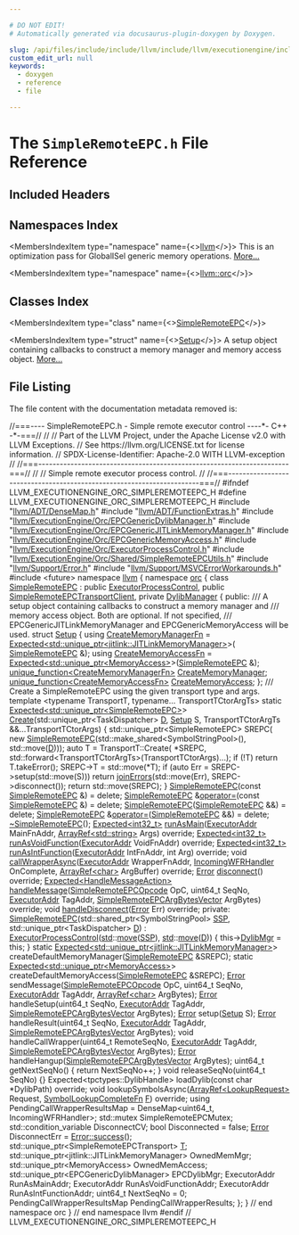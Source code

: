 ```yaml
---

# DO NOT EDIT!
# Automatically generated via docusaurus-plugin-doxygen by Doxygen.

slug: /api/files/include/include/llvm/include/llvm/executionengine/include/llvm/executionengine/orc/simpleremoteepc-h
custom_edit_url: null
keywords:
  - doxygen
  - reference
  - file

---
```





# The `SimpleRemoteEPC.h` File Reference

<DoxygenPage pluginConfig={pluginConfig}>



## Included Headers

<IncludesList>
<IncludesListItem
  filePath="llvm/ADT/DenseMap.h"
  permalink="/docs/api/files/include/include/llvm/include/llvm/adt/densemap-h"
  isLocal="true" />
<IncludesListItem
  filePath="llvm/ADT/FunctionExtras.h"
  permalink="/docs/api/files/include/include/llvm/include/llvm/adt/functionextras-h"
  isLocal="true" />
<IncludesListItem
  filePath="llvm/ExecutionEngine/Orc/EPCGenericDylibManager.h"
  permalink="/docs/api/files/include/include/llvm/include/llvm/executionengine/include/llvm/executionengine/orc/epcgenericdylibmanager-h"
  isLocal="true" />
<IncludesListItem
  filePath="llvm/ExecutionEngine/Orc/EPCGenericJITLinkMemoryManager.h"
  permalink="/docs/api/files/include/include/llvm/include/llvm/executionengine/include/llvm/executionengine/orc/epcgenericjitlinkmemorymanager-h"
  isLocal="true" />
<IncludesListItem
  filePath="llvm/ExecutionEngine/Orc/EPCGenericMemoryAccess.h"
  permalink="/docs/api/files/include/include/llvm/include/llvm/executionengine/include/llvm/executionengine/orc/epcgenericmemoryaccess-h"
  isLocal="true" />
<IncludesListItem
  filePath="llvm/ExecutionEngine/Orc/ExecutorProcessControl.h"
  permalink="/docs/api/files/include/include/llvm/include/llvm/executionengine/include/llvm/executionengine/orc/executorprocesscontrol-h"
  isLocal="true" />
<IncludesListItem
  filePath="llvm/ExecutionEngine/Orc/Shared/SimpleRemoteEPCUtils.h"
  permalink="/docs/api/files/include/include/llvm/include/llvm/executionengine/include/llvm/executionengine/orc/include/llvm/executionengine/orc/shared/simpleremoteepcutils-h"
  isLocal="true" />
<IncludesListItem
  filePath="llvm/Support/Error.h"
  permalink="/docs/api/files/include/include/llvm/include/llvm/support/error-h"
  isLocal="true" />
<IncludesListItem
  filePath="llvm/Support/MSVCErrorWorkarounds.h"
  permalink="/docs/api/files/include/include/llvm/include/llvm/support/msvcerrorworkarounds-h"
  isLocal="true" />
<IncludesListItem
  filePath="future"
  permalink=""
  isLocal="false" />
</IncludesList>

## Namespaces Index

<MembersIndex>

<MembersIndexItem
  type="namespace"
  name={<><a href="/docs/api/namespaces/llvm">llvm</a></>}>
This is an optimization pass for GlobalISel generic memory operations. <a href="/docs/api/namespaces/llvm/#details">More...</a>
</MembersIndexItem>

<MembersIndexItem
  type="namespace"
  name={<><a href="/docs/api/namespaces/llvm/orc">llvm::orc</a></>}>
</MembersIndexItem>

</MembersIndex>

## Classes Index

<MembersIndex>

<MembersIndexItem
  type="class"
  name={<><a href="/docs/api/classes/llvm/orc/simpleremoteepc">SimpleRemoteEPC</a></>}>
</MembersIndexItem>

<MembersIndexItem
  type="struct"
  name={<><a href="/docs/api/structs/llvm/orc/simpleremoteepc/setup">Setup</a></>}>
A setup object containing callbacks to construct a memory manager and memory access object. <a href="/docs/api/structs/llvm/orc/simpleremoteepc/setup/#details">More...</a>
</MembersIndexItem>

</MembersIndex>


## File Listing

The file content with the documentation metadata removed is:

<ProgramListing>

<Link id="l00001" /><CodeLine lineNumber="1"><Highlight kind="comment">//===---- SimpleRemoteEPC.h - Simple remote executor control ----&#42;- C++ -&#42;-===//</Highlight><Highlight kind="normal"></Highlight></CodeLine>
<Link id="l00002" /><CodeLine lineNumber="2"><Highlight kind="normal"></Highlight><Highlight kind="comment">//</Highlight><Highlight kind="normal"></Highlight></CodeLine>
<Link id="l00003" /><CodeLine lineNumber="3"><Highlight kind="normal"></Highlight><Highlight kind="comment">// Part of the LLVM Project, under the Apache License v2.0 with LLVM Exceptions.</Highlight><Highlight kind="normal"></Highlight></CodeLine>
<Link id="l00004" /><CodeLine lineNumber="4"><Highlight kind="normal"></Highlight><Highlight kind="comment">// See https://llvm.org/LICENSE.txt for license information.</Highlight><Highlight kind="normal"></Highlight></CodeLine>
<Link id="l00005" /><CodeLine lineNumber="5"><Highlight kind="normal"></Highlight><Highlight kind="comment">// SPDX-License-Identifier: Apache-2.0 WITH LLVM-exception</Highlight><Highlight kind="normal"></Highlight></CodeLine>
<Link id="l00006" /><CodeLine lineNumber="6"><Highlight kind="normal"></Highlight><Highlight kind="comment">//</Highlight><Highlight kind="normal"></Highlight></CodeLine>
<Link id="l00007" /><CodeLine lineNumber="7"><Highlight kind="normal"></Highlight><Highlight kind="comment">//===----------------------------------------------------------------------===//</Highlight><Highlight kind="normal"></Highlight></CodeLine>
<Link id="l00008" /><CodeLine lineNumber="8"><Highlight kind="normal"></Highlight><Highlight kind="comment">//</Highlight><Highlight kind="normal"></Highlight></CodeLine>
<Link id="l00009" /><CodeLine lineNumber="9"><Highlight kind="normal"></Highlight><Highlight kind="comment">// Simple remote executor process control.</Highlight><Highlight kind="normal"></Highlight></CodeLine>
<Link id="l00010" /><CodeLine lineNumber="10"><Highlight kind="normal"></Highlight><Highlight kind="comment">//</Highlight><Highlight kind="normal"></Highlight></CodeLine>
<Link id="l00011" /><CodeLine lineNumber="11"><Highlight kind="normal"></Highlight><Highlight kind="comment">//===----------------------------------------------------------------------===//</Highlight><Highlight kind="normal"></Highlight></CodeLine>
<Link id="l00012" /><CodeLine lineNumber="12"><Highlight kind="normal"></Highlight></CodeLine>
<Link id="l00013" /><CodeLine lineNumber="13"><Highlight kind="normal"></Highlight><Highlight kind="preprocessor">#ifndef LLVM&#95;EXECUTIONENGINE&#95;ORC&#95;SIMPLEREMOTEEPC&#95;H</Highlight><Highlight kind="normal"></Highlight></CodeLine>
<Link id="l00014" /><CodeLine lineNumber="14"><Highlight kind="normal"></Highlight><Highlight kind="preprocessor">#define LLVM&#95;EXECUTIONENGINE&#95;ORC&#95;SIMPLEREMOTEEPC&#95;H</Highlight><Highlight kind="normal"></Highlight></CodeLine>
<Link id="l00015" /><CodeLine lineNumber="15"><Highlight kind="normal"></Highlight></CodeLine>
<Link id="l00016" /><CodeLine lineNumber="16"><Highlight kind="normal"></Highlight><Highlight kind="preprocessor">#include &quot;<a href="/docs/api/files/include/include/llvm/include/llvm/adt/densemap-h">llvm/ADT/DenseMap.h</a>&quot;</Highlight><Highlight kind="normal"></Highlight></CodeLine>
<Link id="l00017" /><CodeLine lineNumber="17"><Highlight kind="normal"></Highlight><Highlight kind="preprocessor">#include &quot;<a href="/docs/api/files/include/include/llvm/include/llvm/adt/functionextras-h">llvm/ADT/FunctionExtras.h</a>&quot;</Highlight><Highlight kind="normal"></Highlight></CodeLine>
<Link id="l00018" /><CodeLine lineNumber="18"><Highlight kind="normal"></Highlight><Highlight kind="preprocessor">#include &quot;<a href="/docs/api/files/include/include/llvm/include/llvm/executionengine/include/llvm/executionengine/orc/epcgenericdylibmanager-h">llvm/ExecutionEngine/Orc/EPCGenericDylibManager.h</a>&quot;</Highlight><Highlight kind="normal"></Highlight></CodeLine>
<Link id="l00019" /><CodeLine lineNumber="19"><Highlight kind="normal"></Highlight><Highlight kind="preprocessor">#include &quot;<a href="/docs/api/files/include/include/llvm/include/llvm/executionengine/include/llvm/executionengine/orc/epcgenericjitlinkmemorymanager-h">llvm/ExecutionEngine/Orc/EPCGenericJITLinkMemoryManager.h</a>&quot;</Highlight><Highlight kind="normal"></Highlight></CodeLine>
<Link id="l00020" /><CodeLine lineNumber="20"><Highlight kind="normal"></Highlight><Highlight kind="preprocessor">#include &quot;<a href="/docs/api/files/include/include/llvm/include/llvm/executionengine/include/llvm/executionengine/orc/epcgenericmemoryaccess-h">llvm/ExecutionEngine/Orc/EPCGenericMemoryAccess.h</a>&quot;</Highlight><Highlight kind="normal"></Highlight></CodeLine>
<Link id="l00021" /><CodeLine lineNumber="21"><Highlight kind="normal"></Highlight><Highlight kind="preprocessor">#include &quot;<a href="/docs/api/files/include/include/llvm/include/llvm/executionengine/include/llvm/executionengine/orc/executorprocesscontrol-h">llvm/ExecutionEngine/Orc/ExecutorProcessControl.h</a>&quot;</Highlight><Highlight kind="normal"></Highlight></CodeLine>
<Link id="l00022" /><CodeLine lineNumber="22"><Highlight kind="normal"></Highlight><Highlight kind="preprocessor">#include &quot;<a href="/docs/api/files/include/include/llvm/include/llvm/executionengine/include/llvm/executionengine/orc/include/llvm/executionengine/orc/shared/simpleremoteepcutils-h">llvm/ExecutionEngine/Orc/Shared/SimpleRemoteEPCUtils.h</a>&quot;</Highlight><Highlight kind="normal"></Highlight></CodeLine>
<Link id="l00023" /><CodeLine lineNumber="23"><Highlight kind="normal"></Highlight><Highlight kind="preprocessor">#include &quot;<a href="/docs/api/files/include/include/llvm/include/llvm/support/error-h">llvm/Support/Error.h</a>&quot;</Highlight><Highlight kind="normal"></Highlight></CodeLine>
<Link id="l00024" /><CodeLine lineNumber="24"><Highlight kind="normal"></Highlight><Highlight kind="preprocessor">#include &quot;<a href="/docs/api/files/include/include/llvm/include/llvm/support/msvcerrorworkarounds-h">llvm/Support/MSVCErrorWorkarounds.h</a>&quot;</Highlight><Highlight kind="normal"></Highlight></CodeLine>
<Link id="l00025" /><CodeLine lineNumber="25"><Highlight kind="normal"></Highlight></CodeLine>
<Link id="l00026" /><CodeLine lineNumber="26"><Highlight kind="normal"></Highlight><Highlight kind="preprocessor">#include &lt;future&gt;</Highlight><Highlight kind="normal"></Highlight></CodeLine>
<Link id="l00027" /><CodeLine lineNumber="27"><Highlight kind="normal"></Highlight></CodeLine>
<Link id="l00028" /><CodeLine lineNumber="28"><Highlight kind="normal"></Highlight><Highlight kind="keyword">namespace </Highlight><Highlight kind="normal"><a href="/docs/api/namespaces/llvm">llvm</a> &#123;</Highlight></CodeLine>
<Link id="l00029" /><CodeLine lineNumber="29"><Highlight kind="normal"></Highlight><Highlight kind="keyword">namespace </Highlight><Highlight kind="normal"><a href="/docs/api/namespaces/llvm/orc">orc</a> &#123;</Highlight></CodeLine>
<Link id="l00030" /><CodeLine lineNumber="30"><Highlight kind="normal"></Highlight></CodeLine>
<Link id="l00031" /><CodeLine lineNumber="31" lineLink="/docs/api/classes/llvm/orc/simpleremoteepc"><Highlight kind="normal"></Highlight><Highlight kind="keyword">class </Highlight><Highlight kind="normal"><a href="/docs/api/classes/llvm/orc/simpleremoteepc/#a8b2cbfc62eb357c72da0f9e18c645042">SimpleRemoteEPC</a> : </Highlight><Highlight kind="keyword">public</Highlight><Highlight kind="normal"> <a href="/docs/api/classes/llvm/orc/executorprocesscontrol/#abb438764fe4565ba9704400b74cf38ab">ExecutorProcessControl</a>,</Highlight></CodeLine>
<Link id="l00032" /><CodeLine lineNumber="32"><Highlight kind="normal">                        </Highlight><Highlight kind="keyword">public</Highlight><Highlight kind="normal"> <a href="/docs/api/classes/llvm/orc/simpleremoteepctransportclient">SimpleRemoteEPCTransportClient</a>,</Highlight></CodeLine>
<Link id="l00033" /><CodeLine lineNumber="33"><Highlight kind="normal">                        </Highlight><Highlight kind="keyword">private</Highlight><Highlight kind="normal"> <a href="/docs/api/classes/llvm/orc/dylibmanager">DylibManager</a> &#123;</Highlight></CodeLine>
<Link id="l00034" /><CodeLine lineNumber="34"><Highlight kind="normal"></Highlight><Highlight kind="keyword">public</Highlight><Highlight kind="normal">:</Highlight><Highlight kind="comment"></Highlight></CodeLine>
<Link id="l00035" /><CodeLine lineNumber="35"><Highlight kind="comment">  /// A setup object containing callbacks to construct a memory manager and</Highlight></CodeLine>
<Link id="l00036" /><CodeLine lineNumber="36"><Highlight kind="comment">  /// memory access object. Both are optional. If not specified,</Highlight></CodeLine>
<Link id="l00037" /><CodeLine lineNumber="37"><Highlight kind="comment">  /// EPCGenericJITLinkMemoryManager and EPCGenericMemoryAccess will be used.</Highlight><Highlight kind="normal"></Highlight></CodeLine>
<Link id="l00038" /><CodeLine lineNumber="38" lineLink="/docs/api/structs/llvm/orc/simpleremoteepc/setup"><Highlight kind="normal">  </Highlight><Highlight kind="keyword">struct </Highlight><Highlight kind="normal"><a href="/docs/api/structs/llvm/orc/simpleremoteepc/setup">Setup</a> &#123;</Highlight></CodeLine>
<Link id="l00039" /><CodeLine lineNumber="39" lineLink="/docs/api/structs/llvm/orc/simpleremoteepc/setup/#a86d7307c7a5c1c898db82e89e8f4e5b5"><Highlight kind="normal">    </Highlight><Highlight kind="keyword">using </Highlight><Highlight kind="normal"><a href="/docs/api/structs/llvm/orc/simpleremoteepc/setup/#a86d7307c7a5c1c898db82e89e8f4e5b5">CreateMemoryManagerFn</a> =</Highlight></CodeLine>
<Link id="l00040" /><CodeLine lineNumber="40"><Highlight kind="normal">        <a href="/docs/api/classes/llvm/expected">Expected&lt;std::unique&#95;ptr&lt;jitlink::JITLinkMemoryManager&gt;</a>&gt;(</Highlight></CodeLine>
<Link id="l00041" /><CodeLine lineNumber="41"><Highlight kind="normal">            <a href="/docs/api/classes/llvm/orc/simpleremoteepc/#a8b2cbfc62eb357c72da0f9e18c645042">SimpleRemoteEPC</a> &amp;);</Highlight></CodeLine>
<Link id="l00042" /><CodeLine lineNumber="42" lineLink="/docs/api/structs/llvm/orc/simpleremoteepc/setup/#a2044fd8d0e68df68dfe74163015d0d60"><Highlight kind="normal">    </Highlight><Highlight kind="keyword">using </Highlight><Highlight kind="normal"><a href="/docs/api/structs/llvm/orc/simpleremoteepc/setup/#a2044fd8d0e68df68dfe74163015d0d60">CreateMemoryAccessFn</a> =</Highlight></CodeLine>
<Link id="l00043" /><CodeLine lineNumber="43"><Highlight kind="normal">        <a href="/docs/api/classes/llvm/expected">Expected&lt;std::unique&#95;ptr&lt;MemoryAccess&gt;</a>&gt;(<a href="/docs/api/classes/llvm/orc/simpleremoteepc/#a8b2cbfc62eb357c72da0f9e18c645042">SimpleRemoteEPC</a> &amp;);</Highlight></CodeLine>
<Link id="l00044" /><CodeLine lineNumber="44"><Highlight kind="normal"></Highlight></CodeLine>
<Link id="l00045" /><CodeLine lineNumber="45" lineLink="/docs/api/structs/llvm/orc/simpleremoteepc/setup/#ac379be9cb92b0f9eab27345c4dcb5d94"><Highlight kind="normal">    <a href="/docs/api/classes/llvm/unique-function">unique&#95;function&lt;CreateMemoryManagerFn&gt;</a> <a href="/docs/api/structs/llvm/orc/simpleremoteepc/setup/#ac379be9cb92b0f9eab27345c4dcb5d94">CreateMemoryManager</a>;</Highlight></CodeLine>
<Link id="l00046" /><CodeLine lineNumber="46" lineLink="/docs/api/structs/llvm/orc/simpleremoteepc/setup/#af80917e4f0dfa92e4eba14cc2655c9bc"><Highlight kind="normal">    <a href="/docs/api/classes/llvm/unique-function">unique&#95;function&lt;CreateMemoryAccessFn&gt;</a> <a href="/docs/api/structs/llvm/orc/simpleremoteepc/setup/#af80917e4f0dfa92e4eba14cc2655c9bc">CreateMemoryAccess</a>;</Highlight></CodeLine>
<Link id="l00047" /><CodeLine lineNumber="47"><Highlight kind="normal">  &#125;;</Highlight></CodeLine>
<Link id="l00048" /><CodeLine lineNumber="48"><Highlight kind="normal"></Highlight><Highlight kind="comment"></Highlight></CodeLine>
<Link id="l00049" /><CodeLine lineNumber="49"><Highlight kind="comment">  /// Create a SimpleRemoteEPC using the given transport type and args.</Highlight><Highlight kind="normal"></Highlight></CodeLine>
<Link id="l00050" /><CodeLine lineNumber="50"><Highlight kind="normal">  </Highlight><Highlight kind="keyword">template</Highlight><Highlight kind="normal"> &lt;</Highlight><Highlight kind="keyword">typename</Highlight><Highlight kind="normal"> TransportT, </Highlight><Highlight kind="keyword">typename</Highlight><Highlight kind="normal">... TransportTCtorArgTs&gt;</Highlight></CodeLine>
<Link id="l00051" /><CodeLine lineNumber="51"><Highlight kind="normal">  </Highlight><Highlight kind="keyword">static</Highlight><Highlight kind="normal"> <a href="/docs/api/classes/llvm/expected">Expected&lt;std::unique&#95;ptr&lt;SimpleRemoteEPC&gt;</a>&gt;</Highlight></CodeLine>
<Link id="l00052" /><CodeLine lineNumber="52" lineLink="/docs/api/classes/llvm/orc/simpleremoteepc/#a4753da41da67751c4d4a706a90eeeeec"><Highlight kind="normal">  <a href="/docs/api/classes/llvm/orc/simpleremoteepc/#a4753da41da67751c4d4a706a90eeeeec">Create</a>(std::unique&#95;ptr&lt;TaskDispatcher&gt; <a href="/docs/api/classes/llvm/orc/executorprocesscontrol/#a30812e122ddf831a3226a84f0d5caa40">D</a>, <a href="/docs/api/structs/llvm/orc/simpleremoteepc/setup">Setup</a> S,</Highlight></CodeLine>
<Link id="l00053" /><CodeLine lineNumber="53"><Highlight kind="normal">         TransportTCtorArgTs &amp;&amp;...TransportTCtorArgs) &#123;</Highlight></CodeLine>
<Link id="l00054" /><CodeLine lineNumber="54"><Highlight kind="normal">    std::unique&#95;ptr&lt;SimpleRemoteEPC&gt; SREPC(</Highlight></CodeLine>
<Link id="l00055" /><CodeLine lineNumber="55"><Highlight kind="normal">        </Highlight><Highlight kind="keyword">new</Highlight><Highlight kind="normal"> <a href="/docs/api/classes/llvm/orc/simpleremoteepc/#a8b2cbfc62eb357c72da0f9e18c645042">SimpleRemoteEPC</a>(std::make&#95;shared&lt;SymbolStringPool&gt;(),</Highlight></CodeLine>
<Link id="l00056" /><CodeLine lineNumber="56"><Highlight kind="normal">                            std::move(<a href="/docs/api/classes/llvm/orc/executorprocesscontrol/#a30812e122ddf831a3226a84f0d5caa40">D</a>)));</Highlight></CodeLine>
<Link id="l00057" /><CodeLine lineNumber="57"><Highlight kind="normal">    </Highlight><Highlight kind="keyword">auto</Highlight><Highlight kind="normal"> T = TransportT::Create(</Highlight></CodeLine>
<Link id="l00058" /><CodeLine lineNumber="58"><Highlight kind="normal">        &#42;SREPC, std::forward&lt;TransportTCtorArgTs&gt;(TransportTCtorArgs)...);</Highlight></CodeLine>
<Link id="l00059" /><CodeLine lineNumber="59"><Highlight kind="normal">    </Highlight><Highlight kind="keywordflow">if</Highlight><Highlight kind="normal"> (!T)</Highlight></CodeLine>
<Link id="l00060" /><CodeLine lineNumber="60"><Highlight kind="normal">      </Highlight><Highlight kind="keywordflow">return</Highlight><Highlight kind="normal"> T.takeError();</Highlight></CodeLine>
<Link id="l00061" /><CodeLine lineNumber="61"><Highlight kind="normal">    SREPC-&gt;T = std::move(&#42;T);</Highlight></CodeLine>
<Link id="l00062" /><CodeLine lineNumber="62"><Highlight kind="normal">    </Highlight><Highlight kind="keywordflow">if</Highlight><Highlight kind="normal"> (</Highlight><Highlight kind="keyword">auto</Highlight><Highlight kind="normal"> Err = SREPC-&gt;setup(std::move(S)))</Highlight></CodeLine>
<Link id="l00063" /><CodeLine lineNumber="63"><Highlight kind="normal">      </Highlight><Highlight kind="keywordflow">return</Highlight><Highlight kind="normal"> <a href="/docs/api/namespaces/llvm/#a71210b99d2ef87236d8505c1771a7ab1">joinErrors</a>(std::move(Err), SREPC-&gt;disconnect());</Highlight></CodeLine>
<Link id="l00064" /><CodeLine lineNumber="64"><Highlight kind="normal">    </Highlight><Highlight kind="keywordflow">return</Highlight><Highlight kind="normal"> std::move(SREPC);</Highlight></CodeLine>
<Link id="l00065" /><CodeLine lineNumber="65"><Highlight kind="normal">  &#125;</Highlight></CodeLine>
<Link id="l00066" /><CodeLine lineNumber="66"><Highlight kind="normal"></Highlight></CodeLine>
<Link id="l00067" /><CodeLine lineNumber="67" lineLink="/docs/api/classes/llvm/orc/simpleremoteepc/#a8b2cbfc62eb357c72da0f9e18c645042"><Highlight kind="normal">  <a href="/docs/api/classes/llvm/orc/simpleremoteepc/#a8b2cbfc62eb357c72da0f9e18c645042">SimpleRemoteEPC</a>(</Highlight><Highlight kind="keyword">const</Highlight><Highlight kind="normal"> <a href="/docs/api/classes/llvm/orc/simpleremoteepc/#a8b2cbfc62eb357c72da0f9e18c645042">SimpleRemoteEPC</a> &amp;) = </Highlight><Highlight kind="keyword">delete</Highlight><Highlight kind="normal">;</Highlight></CodeLine>
<Link id="l00068" /><CodeLine lineNumber="68" lineLink="/docs/api/classes/llvm/orc/simpleremoteepc/#a359e785a6b64f374d70fb370ad0934d4"><Highlight kind="normal">  <a href="/docs/api/classes/llvm/orc/simpleremoteepc/#a8b2cbfc62eb357c72da0f9e18c645042">SimpleRemoteEPC</a> &amp;<a href="/docs/api/classes/llvm/orc/simpleremoteepc/#a359e785a6b64f374d70fb370ad0934d4">operator=</a>(</Highlight><Highlight kind="keyword">const</Highlight><Highlight kind="normal"> <a href="/docs/api/classes/llvm/orc/simpleremoteepc/#a8b2cbfc62eb357c72da0f9e18c645042">SimpleRemoteEPC</a> &amp;) = </Highlight><Highlight kind="keyword">delete</Highlight><Highlight kind="normal">;</Highlight></CodeLine>
<Link id="l00069" /><CodeLine lineNumber="69" lineLink="/docs/api/classes/llvm/orc/simpleremoteepc/#ae502362f8f0f307531af6bdee3d0f443"><Highlight kind="normal">  <a href="/docs/api/classes/llvm/orc/simpleremoteepc/#ae502362f8f0f307531af6bdee3d0f443">SimpleRemoteEPC</a>(<a href="/docs/api/classes/llvm/orc/simpleremoteepc/#a8b2cbfc62eb357c72da0f9e18c645042">SimpleRemoteEPC</a> &amp;&amp;) = </Highlight><Highlight kind="keyword">delete</Highlight><Highlight kind="normal">;</Highlight></CodeLine>
<Link id="l00070" /><CodeLine lineNumber="70" lineLink="/docs/api/classes/llvm/orc/simpleremoteepc/#af1372961e954f0dad1ec0e4a04dd5220"><Highlight kind="normal">  <a href="/docs/api/classes/llvm/orc/simpleremoteepc/#a8b2cbfc62eb357c72da0f9e18c645042">SimpleRemoteEPC</a> &amp;<a href="/docs/api/classes/llvm/orc/simpleremoteepc/#af1372961e954f0dad1ec0e4a04dd5220">operator=</a>(<a href="/docs/api/classes/llvm/orc/simpleremoteepc/#a8b2cbfc62eb357c72da0f9e18c645042">SimpleRemoteEPC</a> &amp;&amp;) = </Highlight><Highlight kind="keyword">delete</Highlight><Highlight kind="normal">;</Highlight></CodeLine>
<Link id="l00071" /><CodeLine lineNumber="71"><Highlight kind="normal">  <a href="/docs/api/classes/llvm/orc/simpleremoteepc/#a3f348cc2f20be9925b6f762a7a14df84">~SimpleRemoteEPC</a>();</Highlight></CodeLine>
<Link id="l00072" /><CodeLine lineNumber="72"><Highlight kind="normal"></Highlight></CodeLine>
<Link id="l00073" /><CodeLine lineNumber="73"><Highlight kind="normal">  <a href="/docs/api/classes/llvm/expected">Expected&lt;int32&#95;t&gt;</a> <a href="/docs/api/classes/llvm/orc/simpleremoteepc/#a3ac93f1af0581195d51da5070d0b2791">runAsMain</a>(<a href="/docs/api/classes/llvm/orc/executoraddr">ExecutorAddr</a> MainFnAddr,</Highlight></CodeLine>
<Link id="l00074" /><CodeLine lineNumber="74"><Highlight kind="normal">                              <a href="/docs/api/classes/llvm/arrayref">ArrayRef&lt;std::string&gt;</a> Args) </Highlight><Highlight kind="keyword">override</Highlight><Highlight kind="normal">;</Highlight></CodeLine>
<Link id="l00075" /><CodeLine lineNumber="75"><Highlight kind="normal"></Highlight></CodeLine>
<Link id="l00076" /><CodeLine lineNumber="76"><Highlight kind="normal">  <a href="/docs/api/classes/llvm/expected">Expected&lt;int32&#95;t&gt;</a> <a href="/docs/api/classes/llvm/orc/simpleremoteepc/#ae2902337e404cc39c82cc2c8bf435c0a">runAsVoidFunction</a>(<a href="/docs/api/classes/llvm/orc/executoraddr">ExecutorAddr</a> VoidFnAddr) </Highlight><Highlight kind="keyword">override</Highlight><Highlight kind="normal">;</Highlight></CodeLine>
<Link id="l00077" /><CodeLine lineNumber="77"><Highlight kind="normal"></Highlight></CodeLine>
<Link id="l00078" /><CodeLine lineNumber="78"><Highlight kind="normal">  <a href="/docs/api/classes/llvm/expected">Expected&lt;int32&#95;t&gt;</a> <a href="/docs/api/classes/llvm/orc/simpleremoteepc/#af6ac6028d1ca8cb645402b4fafc88452">runAsIntFunction</a>(<a href="/docs/api/classes/llvm/orc/executoraddr">ExecutorAddr</a> IntFnAddr, </Highlight><Highlight kind="keywordtype">int</Highlight><Highlight kind="normal"> Arg) </Highlight><Highlight kind="keyword">override</Highlight><Highlight kind="normal">;</Highlight></CodeLine>
<Link id="l00079" /><CodeLine lineNumber="79"><Highlight kind="normal"></Highlight></CodeLine>
<Link id="l00080" /><CodeLine lineNumber="80"><Highlight kind="normal">  </Highlight><Highlight kind="keywordtype">void</Highlight><Highlight kind="normal"> <a href="/docs/api/classes/llvm/orc/simpleremoteepc/#af21de81dd1759e3d1385c8ed7c0aa472">callWrapperAsync</a>(<a href="/docs/api/classes/llvm/orc/executoraddr">ExecutorAddr</a> WrapperFnAddr,</Highlight></CodeLine>
<Link id="l00081" /><CodeLine lineNumber="81"><Highlight kind="normal">                        <a href="/docs/api/classes/llvm/orc/executorprocesscontrol/incomingwfrhandler">IncomingWFRHandler</a> OnComplete,</Highlight></CodeLine>
<Link id="l00082" /><CodeLine lineNumber="82"><Highlight kind="normal">                        <a href="/docs/api/classes/llvm/arrayref">ArrayRef&lt;char&gt;</a> ArgBuffer) </Highlight><Highlight kind="keyword">override</Highlight><Highlight kind="normal">;</Highlight></CodeLine>
<Link id="l00083" /><CodeLine lineNumber="83"><Highlight kind="normal"></Highlight></CodeLine>
<Link id="l00084" /><CodeLine lineNumber="84"><Highlight kind="normal">  <a href="/docs/api/classes/llvm/error">Error</a> <a href="/docs/api/classes/llvm/orc/simpleremoteepc/#ab4c26bc089f703fd592ca80cdeb9bd3f">disconnect</a>() </Highlight><Highlight kind="keyword">override</Highlight><Highlight kind="normal">;</Highlight></CodeLine>
<Link id="l00085" /><CodeLine lineNumber="85"><Highlight kind="normal"></Highlight></CodeLine>
<Link id="l00086" /><CodeLine lineNumber="86"><Highlight kind="normal">  <a href="/docs/api/classes/llvm/expected">Expected&lt;HandleMessageAction&gt;</a></Highlight></CodeLine>
<Link id="l00087" /><CodeLine lineNumber="87"><Highlight kind="normal">  <a href="/docs/api/classes/llvm/orc/simpleremoteepc/#a4f573eb08d6775d4348ae9efd7532f7a">handleMessage</a>(<a href="/docs/api/namespaces/llvm/orc/#a1448b52253eb43f8f07b7f5d94336a47">SimpleRemoteEPCOpcode</a> OpC, uint64&#95;t SeqNo, <a href="/docs/api/classes/llvm/orc/executoraddr">ExecutorAddr</a> TagAddr,</Highlight></CodeLine>
<Link id="l00088" /><CodeLine lineNumber="88"><Highlight kind="normal">                <a href="/docs/api/namespaces/llvm/orc/#a7b57ebab4d32c81530df07ac39a3b0ca">SimpleRemoteEPCArgBytesVector</a> ArgBytes) </Highlight><Highlight kind="keyword">override</Highlight><Highlight kind="normal">;</Highlight></CodeLine>
<Link id="l00089" /><CodeLine lineNumber="89"><Highlight kind="normal"></Highlight></CodeLine>
<Link id="l00090" /><CodeLine lineNumber="90"><Highlight kind="normal">  </Highlight><Highlight kind="keywordtype">void</Highlight><Highlight kind="normal"> <a href="/docs/api/classes/llvm/orc/simpleremoteepc/#a1cbd9c46f77bca6e36af9be20d9ed738">handleDisconnect</a>(<a href="/docs/api/classes/llvm/error">Error</a> Err) </Highlight><Highlight kind="keyword">override</Highlight><Highlight kind="normal">;</Highlight></CodeLine>
<Link id="l00091" /><CodeLine lineNumber="91"><Highlight kind="normal"></Highlight></CodeLine>
<Link id="l00092" /><CodeLine lineNumber="92"><Highlight kind="normal"></Highlight><Highlight kind="keyword">private</Highlight><Highlight kind="normal">:</Highlight></CodeLine>
<Link id="l00093" /><CodeLine lineNumber="93"><Highlight kind="normal">  <a href="/docs/api/classes/llvm/orc/simpleremoteepc/#a8b2cbfc62eb357c72da0f9e18c645042">SimpleRemoteEPC</a>(std::shared&#95;ptr&lt;SymbolStringPool&gt; <a href="/docs/api/classes/llvm/orc/executorprocesscontrol/#a58fe1bcc0c0139d754c0d01cce3b42bf">SSP</a>,</Highlight></CodeLine>
<Link id="l00094" /><CodeLine lineNumber="94"><Highlight kind="normal">                  std::unique&#95;ptr&lt;TaskDispatcher&gt; <a href="/docs/api/classes/llvm/orc/executorprocesscontrol/#a30812e122ddf831a3226a84f0d5caa40">D</a>)</Highlight></CodeLine>
<Link id="l00095" /><CodeLine lineNumber="95"><Highlight kind="normal">      : <a href="/docs/api/classes/llvm/orc/executorprocesscontrol/#abb438764fe4565ba9704400b74cf38ab">ExecutorProcessControl</a>(<a href="/docs/api/namespaces/std">std</a>::<a href="/docs/api/namespaces/llvm/#abfc9c7ecf70f66901e439f7c04ef3dbb">move</a>(<a href="/docs/api/classes/llvm/orc/executorprocesscontrol/#a58fe1bcc0c0139d754c0d01cce3b42bf">SSP</a>), <a href="/docs/api/namespaces/std">std</a>::<a href="/docs/api/namespaces/llvm/#abfc9c7ecf70f66901e439f7c04ef3dbb">move</a>(<a href="/docs/api/classes/llvm/orc/executorprocesscontrol/#a30812e122ddf831a3226a84f0d5caa40">D</a>)) &#123;</Highlight></CodeLine>
<Link id="l00096" /><CodeLine lineNumber="96"><Highlight kind="normal">    this-&gt;<a href="/docs/api/classes/llvm/orc/executorprocesscontrol/#ab10c2e8e258477c2c02ce7903e223df0">DylibMgr</a> = </Highlight><Highlight kind="keyword">this</Highlight><Highlight kind="normal">;</Highlight></CodeLine>
<Link id="l00097" /><CodeLine lineNumber="97"><Highlight kind="normal">  &#125;</Highlight></CodeLine>
<Link id="l00098" /><CodeLine lineNumber="98"><Highlight kind="normal"></Highlight></CodeLine>
<Link id="l00099" /><CodeLine lineNumber="99"><Highlight kind="normal">  </Highlight><Highlight kind="keyword">static</Highlight><Highlight kind="normal"> <a href="/docs/api/classes/llvm/expected">Expected&lt;std::unique&#95;ptr&lt;jitlink::JITLinkMemoryManager&gt;</a>&gt;</Highlight></CodeLine>
<Link id="l00100" /><CodeLine lineNumber="100"><Highlight kind="normal">  createDefaultMemoryManager(<a href="/docs/api/classes/llvm/orc/simpleremoteepc">SimpleRemoteEPC</a> &amp;SREPC);</Highlight></CodeLine>
<Link id="l00101" /><CodeLine lineNumber="101"><Highlight kind="normal">  </Highlight><Highlight kind="keyword">static</Highlight><Highlight kind="normal"> <a href="/docs/api/classes/llvm/expected">Expected&lt;std::unique&#95;ptr&lt;MemoryAccess&gt;</a>&gt;</Highlight></CodeLine>
<Link id="l00102" /><CodeLine lineNumber="102"><Highlight kind="normal">  createDefaultMemoryAccess(<a href="/docs/api/classes/llvm/orc/simpleremoteepc">SimpleRemoteEPC</a> &amp;SREPC);</Highlight></CodeLine>
<Link id="l00103" /><CodeLine lineNumber="103"><Highlight kind="normal"></Highlight></CodeLine>
<Link id="l00104" /><CodeLine lineNumber="104"><Highlight kind="normal">  <a href="/docs/api/classes/llvm/error">Error</a> sendMessage(<a href="/docs/api/namespaces/llvm/orc/#a1448b52253eb43f8f07b7f5d94336a47">SimpleRemoteEPCOpcode</a> OpC, uint64&#95;t SeqNo,</Highlight></CodeLine>
<Link id="l00105" /><CodeLine lineNumber="105"><Highlight kind="normal">                    <a href="/docs/api/classes/llvm/orc/executoraddr">ExecutorAddr</a> TagAddr, <a href="/docs/api/classes/llvm/arrayref">ArrayRef&lt;char&gt;</a> ArgBytes);</Highlight></CodeLine>
<Link id="l00106" /><CodeLine lineNumber="106"><Highlight kind="normal"></Highlight></CodeLine>
<Link id="l00107" /><CodeLine lineNumber="107"><Highlight kind="normal">  <a href="/docs/api/classes/llvm/error">Error</a> handleSetup(uint64&#95;t SeqNo, <a href="/docs/api/classes/llvm/orc/executoraddr">ExecutorAddr</a> TagAddr,</Highlight></CodeLine>
<Link id="l00108" /><CodeLine lineNumber="108"><Highlight kind="normal">                    <a href="/docs/api/namespaces/llvm/orc/#a7b57ebab4d32c81530df07ac39a3b0ca">SimpleRemoteEPCArgBytesVector</a> ArgBytes);</Highlight></CodeLine>
<Link id="l00109" /><CodeLine lineNumber="109"><Highlight kind="normal">  <a href="/docs/api/classes/llvm/error">Error</a> setup(<a href="/docs/api/namespaces/llvm/orc/#a1448b52253eb43f8f07b7f5d94336a47aad2376beebecdcf7846ba973fa1a005b">Setup</a> S);</Highlight></CodeLine>
<Link id="l00110" /><CodeLine lineNumber="110"><Highlight kind="normal"></Highlight></CodeLine>
<Link id="l00111" /><CodeLine lineNumber="111"><Highlight kind="normal">  <a href="/docs/api/classes/llvm/error">Error</a> handleResult(uint64&#95;t SeqNo, <a href="/docs/api/classes/llvm/orc/executoraddr">ExecutorAddr</a> TagAddr,</Highlight></CodeLine>
<Link id="l00112" /><CodeLine lineNumber="112"><Highlight kind="normal">                     <a href="/docs/api/namespaces/llvm/orc/#a7b57ebab4d32c81530df07ac39a3b0ca">SimpleRemoteEPCArgBytesVector</a> ArgBytes);</Highlight></CodeLine>
<Link id="l00113" /><CodeLine lineNumber="113"><Highlight kind="normal">  </Highlight><Highlight kind="keywordtype">void</Highlight><Highlight kind="normal"> handleCallWrapper(uint64&#95;t RemoteSeqNo, <a href="/docs/api/classes/llvm/orc/executoraddr">ExecutorAddr</a> TagAddr,</Highlight></CodeLine>
<Link id="l00114" /><CodeLine lineNumber="114"><Highlight kind="normal">                         <a href="/docs/api/namespaces/llvm/orc/#a7b57ebab4d32c81530df07ac39a3b0ca">SimpleRemoteEPCArgBytesVector</a> ArgBytes);</Highlight></CodeLine>
<Link id="l00115" /><CodeLine lineNumber="115"><Highlight kind="normal">  <a href="/docs/api/classes/llvm/error">Error</a> handleHangup(<a href="/docs/api/namespaces/llvm/orc/#a7b57ebab4d32c81530df07ac39a3b0ca">SimpleRemoteEPCArgBytesVector</a> ArgBytes);</Highlight></CodeLine>
<Link id="l00116" /><CodeLine lineNumber="116"><Highlight kind="normal"></Highlight></CodeLine>
<Link id="l00117" /><CodeLine lineNumber="117"><Highlight kind="normal">  uint64&#95;t getNextSeqNo() &#123; </Highlight><Highlight kind="keywordflow">return</Highlight><Highlight kind="normal"> NextSeqNo++; &#125;</Highlight></CodeLine>
<Link id="l00118" /><CodeLine lineNumber="118"><Highlight kind="normal">  </Highlight><Highlight kind="keywordtype">void</Highlight><Highlight kind="normal"> releaseSeqNo(uint64&#95;t SeqNo) &#123;&#125;</Highlight></CodeLine>
<Link id="l00119" /><CodeLine lineNumber="119"><Highlight kind="normal"></Highlight></CodeLine>
<Link id="l00120" /><CodeLine lineNumber="120"><Highlight kind="normal">  Expected&lt;tpctypes::DylibHandle&gt; loadDylib(</Highlight><Highlight kind="keyword">const</Highlight><Highlight kind="normal"> </Highlight><Highlight kind="keywordtype">char</Highlight><Highlight kind="normal"> &#42;DylibPath) </Highlight><Highlight kind="keyword">override</Highlight><Highlight kind="normal">;</Highlight></CodeLine>
<Link id="l00121" /><CodeLine lineNumber="121"><Highlight kind="normal"></Highlight></CodeLine>
<Link id="l00122" /><CodeLine lineNumber="122"><Highlight kind="normal">  </Highlight><Highlight kind="keywordtype">void</Highlight><Highlight kind="normal"> lookupSymbolsAsync(<a href="/docs/api/namespaces/llvm/#ab9c6b351507d3c0730f4290919d43a12">ArrayRef&lt;LookupRequest&gt;</a> Request,</Highlight></CodeLine>
<Link id="l00123" /><CodeLine lineNumber="123"><Highlight kind="normal">                          <a href="/docs/api/classes/llvm/orc/dylibmanager/#ae71ec09d3b629cd60c40a90681bf09d3">SymbolLookupCompleteFn</a> <a href="/docs/api/files/lib/lib/support/md5-cpp/#a96d73bbd7af15cb1fc38c3f4a3bd82e9">F</a>) </Highlight><Highlight kind="keyword">override</Highlight><Highlight kind="normal">;</Highlight></CodeLine>
<Link id="l00124" /><CodeLine lineNumber="124"><Highlight kind="normal"></Highlight></CodeLine>
<Link id="l00125" /><CodeLine lineNumber="125"><Highlight kind="normal">  </Highlight><Highlight kind="keyword">using </Highlight><Highlight kind="normal">PendingCallWrapperResultsMap =</Highlight></CodeLine>
<Link id="l00126" /><CodeLine lineNumber="126"><Highlight kind="normal">    DenseMap&lt;uint64&#95;t, IncomingWFRHandler&gt;;</Highlight></CodeLine>
<Link id="l00127" /><CodeLine lineNumber="127"><Highlight kind="normal"></Highlight></CodeLine>
<Link id="l00128" /><CodeLine lineNumber="128"><Highlight kind="normal">  std::mutex SimpleRemoteEPCMutex;</Highlight></CodeLine>
<Link id="l00129" /><CodeLine lineNumber="129"><Highlight kind="normal">  std::condition&#95;variable DisconnectCV;</Highlight></CodeLine>
<Link id="l00130" /><CodeLine lineNumber="130"><Highlight kind="normal">  </Highlight><Highlight kind="keywordtype">bool</Highlight><Highlight kind="normal"> Disconnected = </Highlight><Highlight kind="keyword">false</Highlight><Highlight kind="normal">;</Highlight></CodeLine>
<Link id="l00131" /><CodeLine lineNumber="131"><Highlight kind="normal">  <a href="/docs/api/namespaces/llvm/#ac226f3d2b9ca090171a8e0a8cb92c343a902b0d55fddef6f8d651fe1035b7d4bd">Error</a> DisconnectErr = <a href="/docs/api/classes/llvm/error/#a4dfd0813c3d0e0a30439b5a3e9196b59">Error::success</a>();</Highlight></CodeLine>
<Link id="l00132" /><CodeLine lineNumber="132"><Highlight kind="normal"></Highlight></CodeLine>
<Link id="l00133" /><CodeLine lineNumber="133"><Highlight kind="normal">  std::unique&#95;ptr&lt;SimpleRemoteEPCTransport&gt; <a href="/docs/api/files/lib/lib/target/lib/target/mips/mips16isellowering-cpp/#a0acb682b8260ab1c60b918599864e2e5">T</a>;</Highlight></CodeLine>
<Link id="l00134" /><CodeLine lineNumber="134"><Highlight kind="normal">  std::unique&#95;ptr&lt;jitlink::JITLinkMemoryManager&gt; OwnedMemMgr;</Highlight></CodeLine>
<Link id="l00135" /><CodeLine lineNumber="135"><Highlight kind="normal">  std::unique&#95;ptr&lt;MemoryAccess&gt; OwnedMemAccess;</Highlight></CodeLine>
<Link id="l00136" /><CodeLine lineNumber="136"><Highlight kind="normal"></Highlight></CodeLine>
<Link id="l00137" /><CodeLine lineNumber="137"><Highlight kind="normal">  std::unique&#95;ptr&lt;EPCGenericDylibManager&gt; EPCDylibMgr;</Highlight></CodeLine>
<Link id="l00138" /><CodeLine lineNumber="138"><Highlight kind="normal">  ExecutorAddr RunAsMainAddr;</Highlight></CodeLine>
<Link id="l00139" /><CodeLine lineNumber="139"><Highlight kind="normal">  ExecutorAddr RunAsVoidFunctionAddr;</Highlight></CodeLine>
<Link id="l00140" /><CodeLine lineNumber="140"><Highlight kind="normal">  ExecutorAddr RunAsIntFunctionAddr;</Highlight></CodeLine>
<Link id="l00141" /><CodeLine lineNumber="141"><Highlight kind="normal"></Highlight></CodeLine>
<Link id="l00142" /><CodeLine lineNumber="142"><Highlight kind="normal">  uint64&#95;t NextSeqNo = 0;</Highlight></CodeLine>
<Link id="l00143" /><CodeLine lineNumber="143"><Highlight kind="normal">  PendingCallWrapperResultsMap PendingCallWrapperResults;</Highlight></CodeLine>
<Link id="l00144" /><CodeLine lineNumber="144"><Highlight kind="normal">&#125;;</Highlight></CodeLine>
<Link id="l00145" /><CodeLine lineNumber="145"><Highlight kind="normal"></Highlight></CodeLine>
<Link id="l00146" /><CodeLine lineNumber="146"><Highlight kind="normal">&#125; </Highlight><Highlight kind="comment">// end namespace orc</Highlight><Highlight kind="normal"></Highlight></CodeLine>
<Link id="l00147" /><CodeLine lineNumber="147"><Highlight kind="normal">&#125; </Highlight><Highlight kind="comment">// end namespace llvm</Highlight><Highlight kind="normal"></Highlight></CodeLine>
<Link id="l00148" /><CodeLine lineNumber="148"><Highlight kind="normal"></Highlight></CodeLine>
<Link id="l00149" /><CodeLine lineNumber="149"><Highlight kind="normal"></Highlight><Highlight kind="preprocessor">#endif </Highlight><Highlight kind="comment">// LLVM&#95;EXECUTIONENGINE&#95;ORC&#95;SIMPLEREMOTEEPC&#95;H</Highlight><Highlight kind="normal"></Highlight></CodeLine>

</ProgramListing>


</DoxygenPage>
